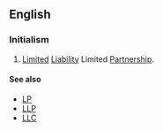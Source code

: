==English==
{{wikipedia}}

===Initialism===
{{rfc-header|Initialism}}
{{head|en|initialism}}

# {{label|en|business|legal}} [[limited|Limited]] [[liability|Liability]] Limited [[partnership|Partnership]].

====See also====
* [[LP]]
* [[LLP]]
* [[LLC]]